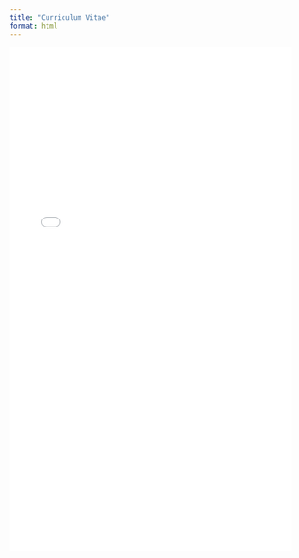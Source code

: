 ```yaml
---
title: "Curriculum Vitae"
format: html
---
```


<iframe src="files/salgadomu_resume.pdf" width="100%" height="900px" style="border: none;"></iframe>

